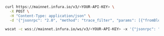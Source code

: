 
<Tabs>
  <TabItem value="cURL">

```bash
curl https://mainnet.infura.io/v3/<YOUR-API-KEY> \
  -X POST \
  -H "Content-Type: application/json" \
  -d '{"jsonrpc": "2.0", "method": "trace_filter", "params": [{"fromBlock": "0x1", "toBlock": "0x21", "after": 2, "count": 2, "fromAddress": ["0xfe3b557e8fb62b89f4916b721be55ceb828dbd73"]}], "id": 415}'
```

  </TabItem>
  <TabItem value="WSS">

```bash
wscat -c wss://mainnet.infura.io/ws/v3/<YOUR-API-KEY> -x '{"jsonrpc": "2.0", "method": "trace_filter", "params": [{"fromBlock": "0x1", "toBlock": "0x21", "after": 2, "count":2, "fromAddress": ["0xfe3b557e8fb62b89f4916b721be55ceb828dbd73"]}], "id": 415}'
```

  </TabItem>
</Tabs>
